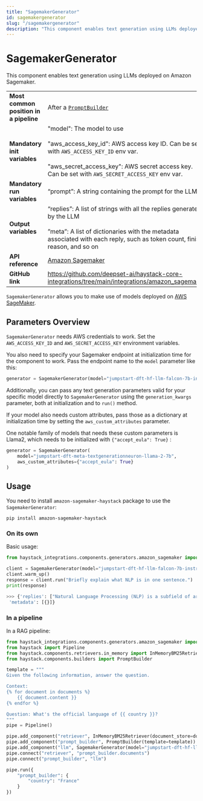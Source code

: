 ```yaml
---
title: "SagemakerGenerator"
id: sagemakergenerator
slug: "/sagemakergenerator"
description: "This component enables text generation using LLMs deployed on Amazon Sagemaker."
---
```


# SagemakerGenerator

This component enables text generation using LLMs deployed on Amazon Sagemaker.

|  |  |
| --- | --- |
| **Most common position in a pipeline** | After a [`PromptBuilder`](../builders/promptbuilder.mdx) |
| **Mandatory init variables** | "model": The model to use  <br /> <br />"aws_access_key_id": AWS access key ID. Can be set with `AWS_ACCESS_KEY_ID` env var.  <br /> <br />"aws_secret_access_key": AWS secret access key. Can be set with `AWS_SECRET_ACCESS_KEY` env var. |
| **Mandatory run variables** | “prompt”: A string containing the prompt for the LLM |
| **Output variables** | “replies”: A list of strings with all the replies generated by the LLM  <br /> <br />”meta”: A list of dictionaries with the metadata associated with each reply, such as token count, finish reason, and so on |
| **API reference** | [Amazon Sagemaker](/reference/integrations-amazon-sagemaker) |
| **GitHub link** | https://github.com/deepset-ai/haystack-core-integrations/tree/main/integrations/amazon_sagemaker |

`SagemakerGenerator` allows you to make use of models deployed on [AWS SageMaker](https://docs.aws.amazon.com/sagemaker/latest/dg/whatis.html).

## Parameters Overview

`SagemakerGenerator` needs AWS credentials to work.  Set the `AWS_ACCESS_KEY_ID` and `AWS_SECRET_ACCESS_KEY` environment variables.

You also need to specify your Sagemaker endpoint at initialization time for the component to work. Pass the endpoint name to the `model` parameter like this:

```python
generator = SagemakerGenerator(model="jumpstart-dft-hf-llm-falcon-7b-instruct-bf16")
```

Additionally, you can pass any text generation parameters valid for your specific model directly to `SagemakerGenerator` using the `generation_kwargs` parameter, both at initialization and to `run()` method.

If your model also needs custom attributes, pass those as a dictionary at initialization time by setting the `aws_custom_attributes` parameter.

One notable family of models that needs these custom parameters is Llama2, which needs to be initialized with `{"accept_eula": True}` :

```python
generator = SagemakerGenerator(
	model="jumpstart-dft-meta-textgenerationneuron-llama-2-7b",
	aws_custom_attributes={"accept_eula": True}
)
```

## Usage

You need to install `amazon-sagemaker-haystack` package to use the  `SagemakerGenerator`:

```shell
pip install amazon-sagemaker-haystack
```

### On its own

Basic usage:

```python
from haystack_integrations.components.generators.amazon_sagemaker import SagemakerGenerator

client = SagemakerGenerator(model="jumpstart-dft-hf-llm-falcon-7b-instruct-bf16")
client.warm_up()
response = client.run("Briefly explain what NLP is in one sentence.")
print(response)

>>> {'replies': ["Natural Language Processing (NLP) is a subfield of artificial intelligence and computational linguistics that focuses on the interaction between computers and human languages..."],
 'metadata': [{}]}
```

### In a pipeline

In a RAG pipeline:

```python
from haystack_integrations.components.generators.amazon_sagemaker import SagemakerGenerator
from haystack import Pipeline
from haystack.components.retrievers.in_memory import InMemoryBM25Retriever
from haystack.components.builders import PromptBuilder

template = """
Given the following information, answer the question.

Context:
{% for document in documents %}
    {{ document.content }}
{% endfor %}

Question: What's the official language of {{ country }}?
"""
pipe = Pipeline()

pipe.add_component("retriever", InMemoryBM25Retriever(document_store=docstore))
pipe.add_component("prompt_builder", PromptBuilder(template=template))
pipe.add_component("llm", SagemakerGenerator(model="jumpstart-dft-hf-llm-falcon-7b-instruct-bf16"))
pipe.connect("retriever", "prompt_builder.documents")
pipe.connect("prompt_builder", "llm")

pipe.run({
    "prompt_builder": {
        "country": "France"
    }
})
```
